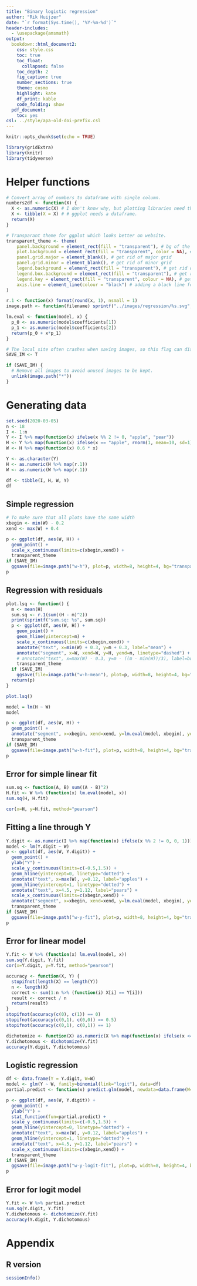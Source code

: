 ```yaml
---
title: "Binary logistic regression"
author: "Rik Huijzer"
date: "`r format(Sys.time(), '%Y-%m-%d')`"
header-includes:
  - \usepackage{amsmath}
output:   
  bookdown::html_document2:
    css: style.css
    toc: true
    toc_float:
      collapsed: false
    toc_depth: 2
    fig_caption: true
    number_sections: true
    theme: cosmo        
    highlight: kate
    df_print: kable
    code_folding: show
  pdf_document:
    toc: yes
csl: ../style/apa-old-doi-prefix.csl
---
```


```r
knitr::opts_chunk$set(echo = TRUE)
```

```r
library(gridExtra)
library(knitr)
library(tidyverse)
```

# Helper functions
```r
# Convert array of numbers to dataframe with single column.
numbers2df <- function(X) {
  X <- as.numeric(X) # I don't know why, but plotting libraries need this.
  X <- tibble(X = X) # # ggplot needs a dataframe.
  return(X)
}

# Transparant theme for ggplot which looks better on website.
transparent_theme <- theme(
    panel.background = element_rect(fill = "transparent"), # bg of the panel
    plot.background = element_rect(fill = "transparent", color = NA), # bg of the plot
    panel.grid.major = element_blank(), # get rid of major grid
    panel.grid.minor = element_blank(), # get rid of minor grid
    legend.background = element_rect(fill = "transparent"), # get rid of legend bg
    legend.box.background = element_rect(fill = "transparent"), # get rid of legend panel bg
    legend.key = element_rect(fill = "transparent", colour = NA), # get rid of key legend fill, and of the surrounding
    axis.line = element_line(colour = "black") # adding a black line for x and y axis
)

r.1 <- function(x) format(round(x, 1), nsmall = 1) 
image.path <- function(filename) sprintf("../images/regression/%s.svg", filename)

lm.eval <- function(model, x) {
  p_0 <- as.numeric(model$coefficients[1])
  p_1 <- as.numeric(model$coefficients[2])
  return(p_0 + x*p_1)
}
```

```r
# The local site often crashes when saving images, so this flag can disable saving of images.
SAVE_IM <- T

if (SAVE_IM) {
  # Remove all images to avoid unused images to be kept.
  unlink(image.path("*"))
}
```

# Generating data
```r
set.seed(2020-03-05)
n <- 18
I <- 1:n
Y <- I %>% map(function(x) ifelse(x %% 2 != 0, "apple", "pear"))
H <- Y %>% map(function(x) ifelse(x == "apple", rnorm(1, mean=10, sd=1), rnorm(1, mean=12, sd=1)))
W <- H %>% map(function(x) 0.6 * x)

Y <- as.character(Y)
H <- as.numeric(H %>% map(r.1))
W <- as.numeric(W %>% map(r.1))

df <- tibble(I, H, W, Y)
df
```

## Simple regression
```r
# To make sure that all plots have the same width
xbegin <- min(W) - 0.2
xend <- max(W) + 0.4

p <- ggplot(df, aes(W, H)) + 
  geom_point() + 
  scale_x_continuous(limits=c(xbegin,xend)) + 
  transparent_theme
if (SAVE_IM)
  ggsave(file=image.path("w-h"), plot=p, width=8, height=4, bg="transparent")
p
```

## Regression with residuals
```r
plot.lsq <- function() {
  m <- mean(H)
  sum.sq <- r.1(sum((H - m)^2))
  print(sprintf("sum.sq: %s", sum.sq))
  p <- ggplot(df, aes(W, H)) + 
    geom_point() + 
    geom_hline(yintercept=m) +
    scale_x_continuous(limits=c(xbegin,xend)) + 
    annotate("text", x=min(W) + 0.3, y=m + 0.3, label="mean") + 
    annotate("segment", x=W, xend=W, y=H, yend=m, linetype="dashed") +
    # annotate("text", x=max(W) - 0.3, y=m - ((m - min(W))/3), label=bquote(paste(Sigma["i=1"]^n~e[i]^2, " = ", .(sum.sq)))) + 
    transparent_theme
  if (SAVE_IM) 
    ggsave(file=image.path("w-h-mean"), plot=p, width=8, height=4, bg="transparent")
  return(p)
}

plot.lsq()
```

```r
model = lm(H ~ W)
model
```

```r
p <- ggplot(df, aes(W, H)) +
  geom_point() +
  annotate("segment", x=xbegin, xend=xend, y=lm.eval(model, xbegin), yend=lm.eval(model, xend)) +
  transparent_theme
if (SAVE_IM)
  ggsave(file=image.path("w-h-fit"), plot=p, width=8, height=4, bg="transparent")
p
```

## Error for simple linear fit
```r
sum.sq <- function(A, B) sum((A - B)^2)
H.fit <- W %>% (function(x) lm.eval(model, x))
sum.sq(H, H.fit)

cor(x=H, y=H.fit, method="pearson")
```

## Fitting a line through Y
```r
Y.digit <- as.numeric(I %>% map(function(x) ifelse(x %% 2 != 0, 0, 1)))
model <- lm(Y.digit ~ W) 
p <- ggplot(df, aes(W, Y.digit)) + 
  geom_point() + 
  ylab("Y") +
  scale_y_continuous(limits=c(-0.5,1.5)) +
  geom_hline(yintercept=0, linetype="dotted") + 
  annotate("text", x=max(W), y=0.12, label="apples") +
  geom_hline(yintercept=1, linetype="dotted") + 
  annotate("text", x=4.5, y=1.12, label="pears") +
  scale_x_continuous(limits=c(xbegin,xend)) + 
  annotate("segment", x=xbegin, xend=xend, y=lm.eval(model, xbegin), yend=lm.eval(model, xend)) +
  transparent_theme
if (SAVE_IM)
  ggsave(file=image.path("w-y-fit"), plot=p, width=8, height=4, bg="transparent")
p
```

## Error for linear model
```r
Y.fit <- W %>% (function(x) lm.eval(model, x))
sum.sq(Y.digit, Y.fit)
cor(x=Y.digit, y=Y.fit, method="pearson")
```

```r
accuracy <- function(X, Y) {
  stopifnot(length(X) == length(Y))
  n <- length(X)
  correct <- sum(1:n %>% (function(i) X[i] == Y[i]))
  result <- correct / n
  return(result)
}
stopifnot(accuracy(c(0), c(1)) == 0)
stopifnot(accuracy(c(0,1), c(0,0)) == 0.5)
stopifnot(accuracy(c(0,1), c(0,1)) == 1)

dichotomize <- function(X) as.numeric(X %>% map(function(x) ifelse(x <= 0.5, 0, 1)))
Y.dichotomous <- dichotomize(Y.fit)
accuracy(Y.digit, Y.dichotomous)
```

## Logistic regression
```r
df <- data.frame(Y = Y.digit, W=W)
model <- glm(Y ~ W, family=binomial(link="logit"), data=df)
partial.predict <- function(x) predict.glm(model, newdata=data.frame(W=x), type="response")

p <- ggplot(df, aes(W, Y.digit)) + 
  geom_point() + 
  ylab("Y") +
  stat_function(fun=partial.predict) +
  scale_y_continuous(limits=c(-0.5,1.5)) +
  geom_hline(yintercept=0, linetype="dotted") + 
  annotate("text", x=max(W), y=0.12, label="apples") +
  geom_hline(yintercept=1, linetype="dotted") + 
  annotate("text", x=4.5, y=1.12, label="pears") +
  scale_x_continuous(limits=c(xbegin,xend)) + 
  transparent_theme
if (SAVE_IM)
  ggsave(file=image.path("w-y-logit-fit"), plot=p, width=8, height=4, bg="transparent")
p
```

## Error for logit model
```r
Y.fit <- W %>% partial.predict
sum.sq(Y.digit, Y.fit)
Y.dichotomous <- dichotomize(Y.fit)
accuracy(Y.digit, Y.dichotomous)
```

# Appendix

## R version
```r
sessionInfo()
```